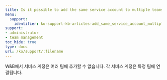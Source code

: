 ---
title: Is it possible to add the same service account to multiple teams?
menu:
  support:
    identifier: ko-support-kb-articles-add_same_service_account_multiple_teams
support:
- administrator
- team management
toc_hide: true
type: docs
url: /ko/support/:filename
---

W&B에서 서비스 계정은 여러 팀에 추가할 수 없습니다. 각 서비스 계정은 특정 팀에 연결됩니다.
